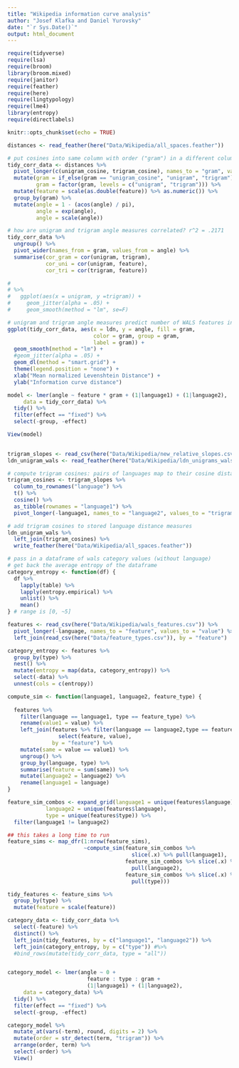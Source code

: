 ```yaml
---
title: "Wikipedia information curve analysis"
author: "Josef Klafka and Daniel Yurovsky"
date: "`r Sys.Date()`"
output: html_document
---
```


```r
require(tidyverse)
require(lsa)
require(broom)
library(broom.mixed)
require(janitor)
require(feather)
require(here)
require(lingtypology)
require(lme4)
library(entropy)
require(directlabels)

knitr::opts_chunk$set(echo = TRUE)
```

```r
distances <- read_feather(here("Data/Wikipedia/all_spaces.feather"))
```

```r
# put cosines into same column with order ("gram") in a different column
tidy_corr_data <- distances %>%
  pivot_longer(c(unigram_cosine, trigram_cosine), names_to = "gram", values_to = "angle") %>%
  mutate(gram = if_else(gram == "unigram_cosine", "unigram", "trigram"),
         gram = factor(gram, levels = c("unigram", "trigram"))) %>%
  mutate(feature = scale(as.double(feature)) %>% as.numeric()) %>%
  group_by(gram) %>%
  mutate(angle = 1 - (acos(angle) / pi),
         angle = exp(angle),
         angle = scale(angle))

# how are unigram and trigram angle measures correlated? r^2 = .2171
tidy_corr_data %>% 
  ungroup() %>% 
  pivot_wider(names_from = gram, values_from = angle) %>%
  summarise(cor_gram = cor(unigram, trigram),
            cor_uni = cor(unigram, feature),
            cor_tri = cor(trigram, feature))

# 
# %>% 
#   ggplot(aes(x = unigram, y =trigram)) + 
#     geom_jitter(alpha = .05) + 
#     geom_smooth(method = "lm", se=F)

# unigram and trigram angle measures predict number of WALS features in common (small r^2)
ggplot(tidy_corr_data, aes(x = ldn, y = angle, fill = gram,
                           color = gram, group = gram,
                           label = gram)) + 
  geom_smooth(method = "lm") +
  #geom_jitter(alpha = .05) +
  geom_dl(method = "smart.grid") + 
  theme(legend.position = "none") + 
  xlab("Mean normalized Levenshtein Distance") + 
  ylab("Information curve distance")

model <- lmer(angle ~ feature * gram + (1|language1) + (1|language2),
     data = tidy_corr_data) %>%
  tidy() %>%
  filter(effect == "fixed") %>%
  select(-group, -effect)

View(model)
  
```

```r
trigram_slopes <- read_csv(here("Data/Wikipedia/new_relative_slopes.csv"))
ldn_unigram_wals <- read_feather(here("Data/Wikipedia/ldn_unigrams_wals_pairs.feather"))

# compute trigram cosines: pairs of languages map to their cosine distances
trigram_cosines <- trigram_slopes %>%
  column_to_rownames("language") %>%
  t() %>%
  cosine() %>%
  as_tibble(rownames = "language1") %>%
  pivot_longer(-language1, names_to = "language2", values_to = "trigram_cosine")

# add trigram cosines to stored language distance measures
ldn_unigram_wals %>% 
  left_join(trigram_cosines) %>%
  write_feather(here("Data/Wikipedia/all_spaces.feather"))
```

```r
# pass in a dataframe of wals category values (without language)
# get back the average entropy of the dataframe
category_entropy <- function(df) {
  df %>%
    lapply(table) %>%
    lapply(entropy.empirical) %>%
    unlist() %>%
    mean()
} # range is [0, ~5]

features <- read_csv(here("Data/Wikipedia/wals_features.csv")) %>%
  pivot_longer(-language, names_to = "feature", values_to = "value") %>%
  left_join(read_csv(here("Data/feature_types.csv")), by = "feature")

category_entropy <- features %>%
  group_by(type) %>%
  nest() %>%
  mutate(entropy = map(data, category_entropy)) %>%
  select(-data) %>%
  unnest(cols = c(entropy))
```


```r
compute_sim <- function(language1, language2, feature_type) {
  
  features %>%
    filter(language == language1, type == feature_type) %>%
    rename(value1 = value) %>% 
    left_join(features %>% filter(language == language2,type == feature_type) %>%
                select(feature, value), 
              by = "feature") %>%
    mutate(same = value == value1) %>%
    ungroup() %>%
    group_by(language, type) %>%
    summarise(feature = sum(same)) %>%
    mutate(language2 = language2) %>%
    rename(language1 = language)
}

feature_sim_combos <- expand_grid(language1 = unique(features$language),
            language2 = unique(features$language),
            type = unique(features$type)) %>%
  filter(language1 != language2)

## this takes a long time to run
feature_sims <- map_dfr(1:nrow(feature_sims), 
                        ~compute_sim(feature_sim_combos %>% 
                                       slice(.x) %>% pull(language1),
                                     feature_sim_combos %>% slice(.x) %>% 
                                       pull(language2),
                                     feature_sim_combos %>% slice(.x) %>% 
                                       pull(type)))

tidy_features <- feature_sims %>%
  group_by(type) %>%
  mutate(feature = scale(feature)) 

category_data <- tidy_corr_data %>%
  select(-feature) %>%
  distinct() %>%
  left_join(tidy_features, by = c("language1", "language2")) %>%
  left_join(category_entropy, by = c("type")) #%>%
  #bind_rows(mutate(tidy_corr_data, type = "all"))


category_model <- lmer(angle ~ 0 + 
                         feature : type : gram + 
                         (1|language1) + (1|language2), 
     data = category_data) %>%
  tidy() %>%
  filter(effect == "fixed") %>%
  select(-group, -effect) 

category_model %>%
  mutate_at(vars(-term), round, digits = 2) %>%
  mutate(order = str_detect(term, "trigram")) %>%
  arrange(order, term) %>%
  select(-order) %>%
  View()


````
